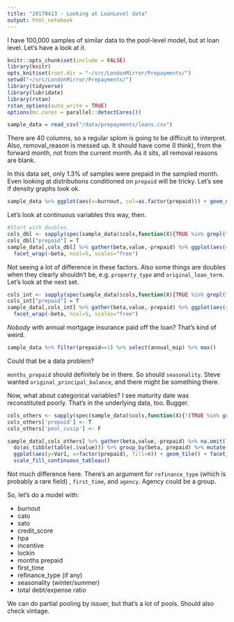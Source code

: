 ```yaml
---
title: "20170413 - Looking at LoanLevel data"
output: html_notebook
---
```


I have 100,000 samples of similar data to the pool-level model, but at loan level. Let's have a look at it.

```r
knitr::opts_chunk$set(include = FALSE)
library(knitr)
opts_knit$set(root.dir = "~/src/LondonMirror/Prepayments/")
setwd("~/src/LondonMirror/Prepayments/")
library(tidyverse)
library(lubridate)
library(rstan)
rstan_options(auto_write = TRUE)
options(mc.cores = parallel::detectCores())

sample_data = read_csv("/data/prepayments/loans.csv") 
```

There are 40 columns, so a regular splom is going to be difficult to interpret. Also, removal_reason is messed up. It should have come (I think), from the forward month, not from the current month. As it sits, all removal reasons are blank.

In this data set, only 1.3% of samples were prepaid in the sampled month. Even looking at distributions conditioned on `prepaid` will be tricky. Let's see if density graphs look ok.

```r
sample_data %>% ggplot(aes(x=burnout, col=as.factor(prepaid))) + geom_density()
```
Let's look at continuous variables this way, then.

```r
#Start with doubles.
cols_dbl <- sapply(spec(sample_data)$cols,function(X){TRUE %in% grepl("double", class(X))})
cols_dbl["prepaid"] = T
sample_data[,cols_dbl] %>% gather(beta,value,-prepaid) %>% ggplot(aes(y=value,x=factor(prepaid))) + geom_boxplot() +
  facet_wrap(~beta, ncol=5, scales="free") 
```

Not seeing a lot of difference in these factors. Also some things are doubles when they clearly shouldn't be, e.g. `property_type` and `original_loan_term`. Let's look at the next set. 
```r
cols_int <- sapply(spec(sample_data)$cols,function(X){TRUE %in% grepl("integer", class(X))})
cols_int["prepaid"] = T
sample_data[,cols_int] %>% gather(beta,value,-prepaid) %>% ggplot(aes(y=value,x=factor(prepaid))) + geom_boxplot() +
  facet_wrap(~beta, ncol=5, scales="free") 
```

*Nobody* with annual mortgage insurance paid off the loan? That's kind of weird.
```r
sample_data %>% filter(prepaid==1) %>% select(annual_mip) %>% max()
```

Could that be a data problem?

`months_prepaid` should definitely be in there. So should `seasonality`. Steve wanted `original_principal_balance`, and there might be something there.

Now, what about categorical variables? I see maturity date was reconstituted poorly. That's in the underlying data, too. Bugger.
```r
cols_others <- sapply(spec(sample_data)$cols,function(X){!(TRUE %in% grepl("(integer|double|date)", class(X)))})
cols_others['prepaid'] <- T
cols_others['pool_cusip'] <- F

sample_data[,cols_others] %>% gather(beta,value,-prepaid) %>% na.omit() %>% group_by(beta, prepaid) %>%
  do(as_tibble(table(.$value))) %>% group_by(beta, prepaid) %>% mutate(n=n/sum(n)) %>%
  ggplot(aes(y=Var1, x=factor(prepaid), fill=n)) + geom_tile() + facet_wrap(~beta, ncol=4, scales="free") +
  scale_fill_continuous_tableau()
```

Not much difference here. There's an argument for `refinance_type` (which is probably a rare field) , `first_time`, and `agency`. Agency could be a group.

So, let's do a model with:

* burnout
* cato
* sato
* credit_score
* hpa
* incentive
* lockin
* months prepaid
* first_time
* refinance_type (if any)
* seasonality (winter/summer)
* total debt/expense ratio

We can do partial pooling by issuer, but that's a lot of pools. Should also check vintage.